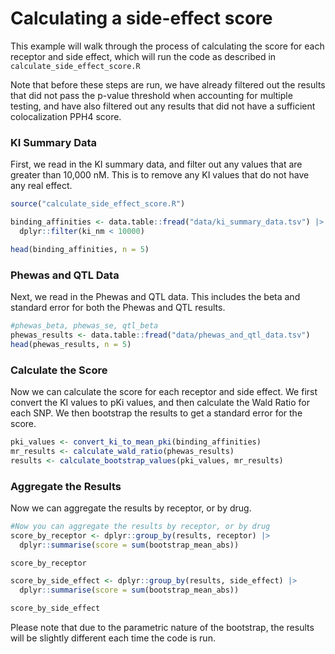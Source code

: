# Calculating a side-effect score

This example will walk through the process of calculating the score for each receptor and side effect, which will run the code as described in `calculate_side_effect_score.R`

Note that before these steps are run, we have already filtered out the results that did not pass the p-value threshold when accounting for multiple testing, and have also filtered out any results that did not have a sufficient colocalization PPH4 score.

### KI Summary Data

First, we read in the KI summary data, and filter out any values that are greater than 10,000 nM.  This is to remove any KI values that do not have any real effect.

```r
source("calculate_side_effect_score.R")

binding_affinities <- data.table::fread("data/ki_summary_data.tsv") |>
  dplyr::filter(ki_nm < 10000)

head(binding_affinities, n = 5)
```

### Phewas and QTL Data

Next, we read in the Phewas and QTL data.  This includes the beta and standard error for both the Phewas and QTL results.

```r
#phewas_beta, phewas_se, qtl_beta
phewas_results <- data.table::fread("data/phewas_and_qtl_data.tsv")
head(phewas_results, n = 5)
```

### Calculate the Score

Now we can calculate the score for each receptor and side effect.  We first convert the KI values to pKi values, and then calculate the Wald Ratio for each SNP.  We then bootstrap the results to get a standard error for the score.

```r
pki_values <- convert_ki_to_mean_pki(binding_affinities)
mr_results <- calculate_wald_ratio(phewas_results)
results <- calculate_bootstrap_values(pki_values, mr_results)

```

### Aggregate the Results

Now we can aggregate the results by receptor, or by drug.

```r
#Now you can aggregate the results by receptor, or by drug
score_by_receptor <- dplyr::group_by(results, receptor) |>
  dplyr::summarise(score = sum(bootstrap_mean_abs))

score_by_receptor

score_by_side_effect <- dplyr::group_by(results, side_effect) |>
  dplyr::summarise(score = sum(bootstrap_mean_abs))

score_by_side_effect
```

Please note that due to the parametric nature of the bootstrap, the results will be slightly different each time the code is run.